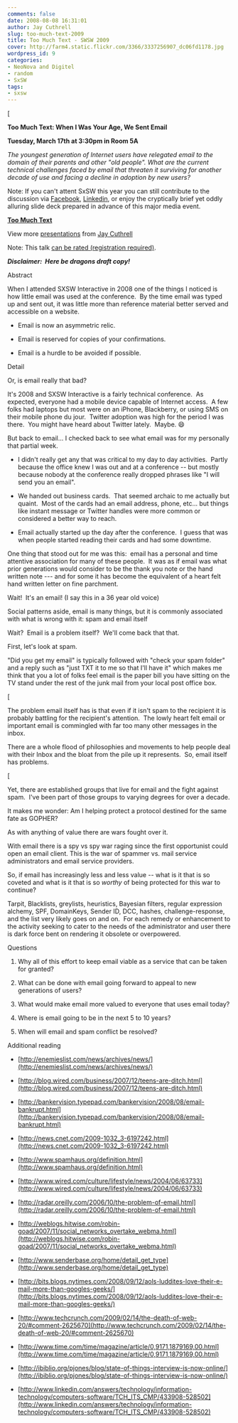 ```yaml
---
comments: false
date: 2008-08-08 16:31:01
author: Jay Cuthrell
slug: too-much-text-2009
title: Too Much Text - SWSW 2009
cover: http://farm4.static.flickr.com/3366/3337256907_dc06fd1178.jpg
wordpress_id: 9
categories:
- NeoNova and Digitel
- random
- SxSW
tags:
- sxsw
---
```


[

**Too Much Text: When I Was Your Age, We Sent Email**

**Tuesday, March 17th at 3:30pm in Room 5A**

_The youngest generation of Internet users have relegated email to the domain of their parents and other "old people". What are the current technical challenges faced by email that threaten it surviving for another decade of use and facing a decline in adoption by new users?_

Note: If you can't attent SxSW this year you can still contribute to the discussion via [Facebook](http://www.facebook.com/event.php?eid=51407834789), [Linkedin](http://www.linkedin.com/answers/technology/information-technology/computers-software/TCH_ITS_CMP/433908-528502), or enjoy the cryptically brief yet oddly alluring slide deck prepared in advance of this major media event.



**[Too Much Text](http://www.slideshare.net/qthrul/toomuchtext)**

View more [presentations](http://www.slideshare.net/) from [Jay Cuthrell](http://www.slideshare.net/qthrul)



Note: This talk [can be rated (registration required)](http://speakerrate.com/talks/312-too-much-text-when-i-was-your-age-we-sent-email).

**_Disclaimer:  Here be dragons draft copy!_**

Abstract

When I attended SXSW Interactive in 2008 one of the things I noticed is how little email was used at the conference.  By the time email was typed up and sent out, it was little more than reference material better served and accessible on a website.



	
  * Email is now an asymmetric relic.

	
  * Email is reserved for copies of your confirmations.

	
  * Email is a hurdle to be avoided if possible.


Detail

Or, is email really that bad?

It's 2008 and SXSW Interactive is a fairly technical conference.  As expected, everyone had a mobile device capable of Internet access.  A few folks had laptops but most were on an iPhone, Blackberry, or using SMS on their mobile phone du jour.  Twitter adoption was high for the period I was there.  You might have heard about Twitter lately.  Maybe. :smile:

But back to email... I checked back to see what email was for my personally that partial week.



	
  * I didn't really get any that was critical to my day to day activities.  Partly because the office knew I was out and at a conference -- but mostly because nobody at the conference really dropped phrases like "I will send you an email".

	
  * We handed out business cards.  That seemed archaic to me actually but quaint.  Most of the cards had an email address, phone, etc... but things like instant message or Twitter handles were more common or considered a better way to reach.

	
  * Email actually started up the day after the conference.  I guess that was when people started reading their cards and had some downtime.


One thing that stood out for me was this:  email has a personal and time attentive association for many of these people.  It was as if email was what prior generations would consider to be the thank you note or the hand written note --- and for some it has become the equivalent of a heart felt hand written letter on fine parchment.

Wait!  It's an email! (I say this in a 36 year old voice)

Social patterns aside, email is many things, but it is commonly associated with what is wrong with it: spam and email itself

Wait?  Email is a problem itself?  We'll come back that that.

First, let's look at spam.

"Did you get my email" is typically followed with "check your spam folder" and a reply such as "just TXT it to me so that I'll have it" which makes me think that you a lot of folks feel email is the paper bill you have sitting on the TV stand under the rest of the junk mail from your local post office box.

[

The problem email itself has is that even if it isn't spam to the recipient it is probably battling for the recipient's attention.  The lowly heart felt email or important email is commingled with far too many other messages in the inbox.

There are a whole flood of philosophies and movements to help people deal with their Inbox and the bloat from the pile up it represents.  So, email itself has problems.

[

Yet, there are established groups that live for email and the fight against spam.  I've been part of those groups to varying degrees for over a decade.

It makes me wonder: Am I helping protect a protocol destined for the same fate as GOPHER?

As with anything of value there are wars fought over it.

With email there is a spy vs spy war raging since the first opportunist could open an email client. This is the war of spammer vs. mail service administrators and email service providers.

So, if email has increasingly less and less value -- what is it that is so coveted and what is it that is so _worthy_ of being protected for this war to continue?

Tarpit, Blacklists, greylists, heuristics, Bayesian filters, regular expression alchemy, SPF, DomainKeys, Sender ID, DCC, hashes, challenge-response, and the list very likely goes on and on.  For each remedy or enhancement to the activity seeking to cater to the needs of the administrator and user there is dark force bent on rendering it obsolete or overpowered.

Questions



	
  1. Why all of this effort to keep email viable as a service that can be taken for granted?

	
  2. What can be done with email going forward to appeal to new generations of users?

	
  3. What would make email more valued to everyone that uses email today?

	
  4. Where is email going to be in the next 5 to 10 years?

	
  5. When will email and spam conflict be resolved?


Additional reading



	
  * [http://enemieslist.com/news/archives/news/](http://enemieslist.com/news/archives/news/)

	
  * [http://blog.wired.com/business/2007/12/teens-are-ditch.html](http://blog.wired.com/business/2007/12/teens-are-ditch.html)

	
  * [http://bankervision.typepad.com/bankervision/2008/08/email-bankrupt.html](http://bankervision.typepad.com/bankervision/2008/08/email-bankrupt.html)

	
  * [http://news.cnet.com/2009-1032_3-6197242.html](http://news.cnet.com/2009-1032_3-6197242.html)

	
  * [http://www.spamhaus.org/definition.html](http://www.spamhaus.org/definition.html)

	
  * [http://www.wired.com/culture/lifestyle/news/2004/06/63733](http://www.wired.com/culture/lifestyle/news/2004/06/63733)

	
  * [http://radar.oreilly.com/2006/10/the-problem-of-email.html](http://radar.oreilly.com/2006/10/the-problem-of-email.html)

	
  * [http://weblogs.hitwise.com/robin-goad/2007/11/social_networks_overtake_webma.html](http://weblogs.hitwise.com/robin-goad/2007/11/social_networks_overtake_webma.html)

	
  * [http://www.senderbase.org/home/detail_get_type](http://www.senderbase.org/home/detail_get_type)

	
  * [http://bits.blogs.nytimes.com/2008/09/12/aols-luddites-love-their-e-mail-more-than-googles-geeks/](http://bits.blogs.nytimes.com/2008/09/12/aols-luddites-love-their-e-mail-more-than-googles-geeks/)

	
  * [http://www.techcrunch.com/2009/02/14/the-death-of-web-20/#comment-2625670](http://www.techcrunch.com/2009/02/14/the-death-of-web-20/#comment-2625670)

	
  * [http://www.time.com/time/magazine/article/0,9171,1879169,00.html](http://www.time.com/time/magazine/article/0,9171,1879169,00.html)

	
  * [http://ibiblio.org/pjones/blog/state-of-things-interview-is-now-online/](http://ibiblio.org/pjones/blog/state-of-things-interview-is-now-online/)

	
  * [http://www.linkedin.com/answers/technology/information-technology/computers-software/TCH_ITS_CMP/433908-528502](http://www.linkedin.com/answers/technology/information-technology/computers-software/TCH_ITS_CMP/433908-528502)


